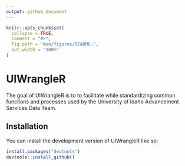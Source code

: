 ```yaml
---
output: github_document
---
```


<!-- README.md is generated from README.Rmd. Please edit that file -->

```r
knitr::opts_chunk$set(
  collapse = TRUE,
  comment = "#>",
  fig.path = "man/figures/README-",
  out.width = "100%"
)
```

# UIWrangleR

<!-- badges: start -->
<!-- badges: end -->

The goal of UIWrangleR is to to facilitate while standardizing common functions and processes used by the University of Idaho Advancement Services Data Team.

## Installation

You can install the development version of UIWrangleR like so:

``` r
install.packages("devtools")
devtools::install_github()
```



